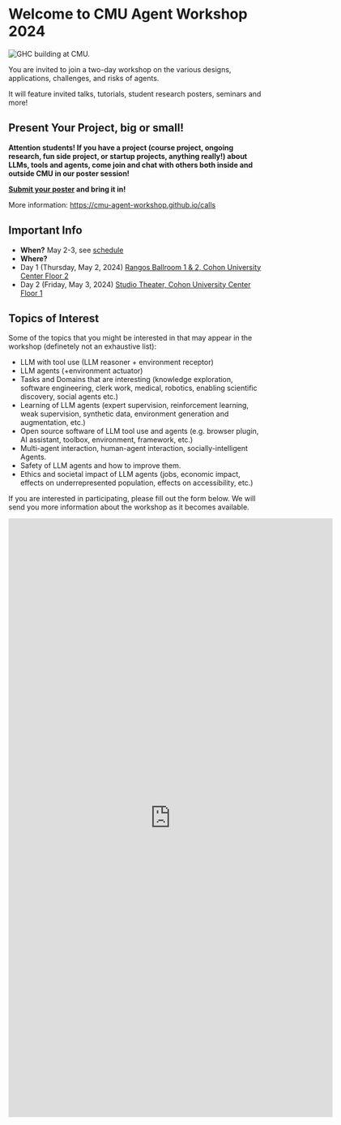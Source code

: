 

# Welcome to CMU Agent Workshop 2024

<Image src={cover} alt="GHC building at CMU."/>
 
You are invited to join a two-day workshop on the various designs, applications, challenges, and risks of agents.

It will feature invited talks, tutorials, student research posters, seminars and more!

## Present Your Project, big or small!
**Attention students! If you have a project (course project, ongoing research, fun side project, or startup projects, anything really!) about LLMs, tools and agents, come join and chat with others both inside and outside CMU in our poster session!** 

**[Submit your poster](https://forms.gle/sWgMhXrjX4cnoiGA8) and bring it in!**

More information: https://cmu-agent-workshop.github.io/calls

## Important Info
- __When?__ May 2-3, see [schedule](/schedule)
- __Where?__ 
- Day 1 (Thursday, May 2, 2024) [Rangos Ballroom 1 & 2, Cohon University Center Floor 2](https://www.cmu.edu/cohon-university-center/images/floor-plans/CUC_2.pdf) 
- Day 2 (Friday, May 3, 2024) [Studio Theater, Cohon University Center Floor 1](https://www.cmu.edu/cohon-university-center/images/floor-plans/CUC_1.pdf)


## Topics of Interest
Some of the topics that you might be interested in that may appear in the workshop (definetely not an exhaustive list):

- LLM with tool use (LLM reasoner + environment receptor)
- LLM agents (+environment actuator)
- Tasks and Domains that are interesting (knowledge exploration, software engineering, clerk work, medical, robotics, enabling scientific discovery, social agents etc.)
- Learning of LLM agents (expert supervision, reinforcement learning, weak supervision, synthetic data, environment generation and augmentation, etc.)
- Open source software of LLM tool use and agents (e.g. browser plugin, AI assistant, toolbox, environment, framework, etc.)
- Multi-agent interaction, human-agent interaction, socially-intelligent Agents.
- Safety of LLM agents and how to improve them.
- Ethics and societal impact of LLM agents (jobs, economic impact, effects on underrepresented population, effects on accessibility, etc.)

If you are interested in participating, please fill out the form below. We will send you more information about the workshop as it becomes available.

<iframe src="https://docs.google.com/forms/d/e/1FAIpQLSfrpbrimlVWA9p0ghNzbk1LyerR4gmm_VDZEvvZsX8zhTpw-Q/viewform?embedded=true" width="640" height="1181" frameborder="0" marginheight="0" marginwidth="0">Loading…</iframe>
